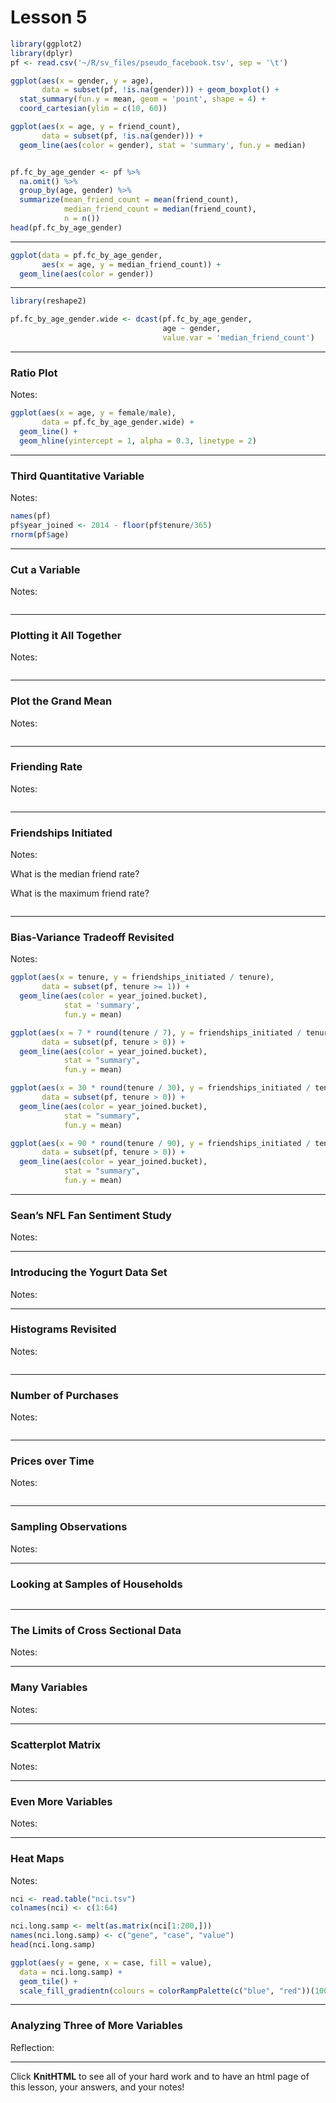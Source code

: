 Lesson 5
========================================================



```r
library(ggplot2)
library(dplyr)
pf <- read.csv('~/R/sv_files/pseudo_facebook.tsv', sep = '\t')

ggplot(aes(x = gender, y = age),
       data = subset(pf, !is.na(gender))) + geom_boxplot() + 
  stat_summary(fun.y = mean, geom = 'point', shape = 4) + 
  coord_cartesian(ylim = c(10, 60))

ggplot(aes(x = age, y = friend_count), 
       data = subset(pf, !is.na(gender))) + 
  geom_line(aes(color = gender), stat = 'summary', fun.y = median)


pf.fc_by_age_gender <- pf %>%
  na.omit() %>%
  group_by(age, gender) %>%
  summarize(mean_friend_count = mean(friend_count),
            median_friend_count = median(friend_count),
            n = n())
head(pf.fc_by_age_gender)
```

***


```r
ggplot(data = pf.fc_by_age_gender,
       aes(x = age, y = median_friend_count)) + 
  geom_line(aes(color = gender))
```

***


```r
library(reshape2)

pf.fc_by_age_gender.wide <- dcast(pf.fc_by_age_gender,
                                  age ~ gender,
                                  value.var = 'median_friend_count')
```


***

### Ratio Plot
Notes:

```r
ggplot(aes(x = age, y = female/male), 
       data = pf.fc_by_age_gender.wide) + 
  geom_line() + 
  geom_hline(yintercept = 1, alpha = 0.3, linetype = 2)
```

***

### Third Quantitative Variable
Notes:

```r
names(pf)
pf$year_joined <- 2014 - floor(pf$tenure/365)
rnorm(pf$age)

```

***

### Cut a Variable
Notes:

```r

```

***

### Plotting it All Together
Notes:

```r

```

***

### Plot the Grand Mean
Notes:

```r

```

***

### Friending Rate
Notes:

```r

```

***

### Friendships Initiated
Notes:

What is the median friend rate?

What is the maximum friend rate?

```r

```

***

### Bias-Variance Tradeoff Revisited
Notes:

```r

ggplot(aes(x = tenure, y = friendships_initiated / tenure),
       data = subset(pf, tenure >= 1)) +
  geom_line(aes(color = year_joined.bucket),
            stat = 'summary',
            fun.y = mean)

ggplot(aes(x = 7 * round(tenure / 7), y = friendships_initiated / tenure),
       data = subset(pf, tenure > 0)) +
  geom_line(aes(color = year_joined.bucket),
            stat = "summary",
            fun.y = mean)

ggplot(aes(x = 30 * round(tenure / 30), y = friendships_initiated / tenure),
       data = subset(pf, tenure > 0)) +
  geom_line(aes(color = year_joined.bucket),
            stat = "summary",
            fun.y = mean)

ggplot(aes(x = 90 * round(tenure / 90), y = friendships_initiated / tenure),
       data = subset(pf, tenure > 0)) +
  geom_line(aes(color = year_joined.bucket),
            stat = "summary",
            fun.y = mean)

```

***

### Sean's NFL Fan Sentiment Study
Notes:

***

### Introducing the Yogurt Data Set
Notes:

***

### Histograms Revisited
Notes:

```r

```

***

### Number of Purchases
Notes:

```r

```

***

### Prices over Time
Notes:

```r

```

***

### Sampling Observations
Notes:

***

### Looking at Samples of Households

```r

```

***

### The Limits of Cross Sectional Data
Notes:

***

### Many Variables
Notes:

***

### Scatterplot Matrix
Notes:

***

### Even More Variables
Notes:

***

### Heat Maps
Notes:

```r
nci <- read.table("nci.tsv")
colnames(nci) <- c(1:64)
```

```r
nci.long.samp <- melt(as.matrix(nci[1:200,]))
names(nci.long.samp) <- c("gene", "case", "value")
head(nci.long.samp)

ggplot(aes(y = gene, x = case, fill = value),
  data = nci.long.samp) +
  geom_tile() +
  scale_fill_gradientn(colours = colorRampPalette(c("blue", "red"))(100))
```


***

### Analyzing Three of More Variables
Reflection:

***

Click **KnitHTML** to see all of your hard work and to have an html
page of this lesson, your answers, and your notes!

